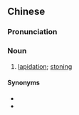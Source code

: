 ==Chinese==
{{zh-forms|type=21}}

===Pronunciation===
{{zh-pron
|m=tóushíxíng
|cat=n
}}

===Noun===
{{zh-noun}}

# {{lb|zh|legal}} [[lapidation]]; [[stoning]]

====Synonyms====
* {{zh-l|石刑}}
* {{zh-l|投石}}